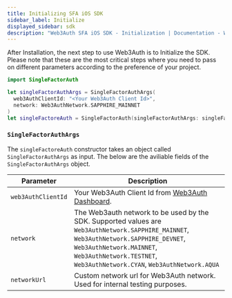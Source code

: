 ```yaml
---
title: Initializing SFA iOS SDK
sidebar_label: Initialize
displayed_sidebar: sdk
description: "Web3Auth SFA iOS SDK - Initialization | Documentation - Web3Auth"
---
```


After Installation, the next step to use Web3Auth is to Initialize the SDK. Please note that these
are the most critical steps where you need to pass on different parameters according to the
preference of your project.

```swift
import SingleFactorAuth

let singleFactorAuthArgs = SingleFactorAuthArgs(
  web3AuthClientId: "<Your Web3Auth Client Id>",
  network: Web3AuthNetwork.SAPPHIRE_MAINNET
)
let singleFactoreAuth = SingleFactorAuth(singleFactorAuthArgs: singleFactorAuthArgs)
```

### `SingleFactorAuthArgs`

The `singleFactoreAuth` constructor takes an object called `SingleFactorAuthArgs` as input. The
below are the aviliable fields of the `SingleFactorAuthArgs` object.

| Parameter          | Description                                                                                                                                                                                                                                  |
| ------------------ | -------------------------------------------------------------------------------------------------------------------------------------------------------------------------------------------------------------------------------------------- |
| `web3AuthClientId` | Your Web3Auth Client Id from [Web3Auth Dashboard](https://dashboard.web3auth.io/).                                                                                                                                                           |
| `network`          | The Web3auth network to be used by the SDK. Supported values are `Web3AuthNetwork.SAPPHIRE_MAINNET`, `Web3AuthNetwork.SAPPHIRE_DEVNET`, `Web3AuthNetwork.MAINNET`, `Web3AuthNetwork.TESTNET`, `Web3AuthNetwork.CYAN`, `Web3AuthNetwork.AQUA` |
| `networkUrl`       | Custom network url for Web3Auth network. Used for internal testing purposes.                                                                                                                                                                 |
